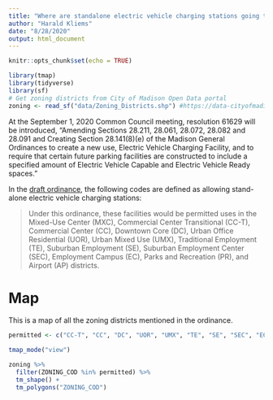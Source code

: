 ```yaml
---
title: "Where are standalone electric vehicle charging stations going to be permitted?"
author: "Harald Kliems"
date: "8/28/2020"
output: html_document
---
```


```r
knitr::opts_chunk$set(echo = TRUE)
```


```r
library(tmap)
library(tidyverse)
library(sf)
# Get zoning districts from City of Madison Open Data portal
zoning <- read_sf("data/Zoning_Districts.shp") #https://data-cityofmadison.opendata.arcgis.com/datasets/zoning-districts/data
```
At the September 1, 2020 Common Council meeting, resolution 61629 will be introduced, "Amending Sections 28.211, 28.061, 28.072, 28.082 and 28.091 and Creating Section 28.141(8)(e) of the Madison General Ordinances to create a new use, Electric Vehicle Charging Facility, and to require that certain future parking facilities are constructed to include a specified amount of Electric Vehicle Capable and Electric Vehicle Ready spaces."

In the [draft ordinance](https://madison.legistar.com/LegislationDetail.aspx?ID=4624063&GUID=D517BADE-2D18-4192-82B8-C3772E299C60), the following codes are defined as allowing stand-alone electric vehicle charging stations:

> Under this ordinance, these facilities would be permitted uses in the Mixed-Use Center (MXC), Commercial Center Transitional (CC-T), Commercial Center (CC), Downtown Core (DC), Urban Office Residential (UOR), Urban Mixed Use (UMX), Traditional Employment (TE), Suburban Employment (SE), Suburban Employment Center (SEC), Employment Campus (EC), Parks and Recreation (PR), and Airport (AP) districts.

# Map
This is a map of all the zoning districts mentioned in the ordinance.
```r
permitted <- c("CC-T", "CC", "DC", "UOR", "UMX", "TE", "SE", "SEC", "EC", "PR", "AP")

tmap_mode("view")

zoning %>% 
  filter(ZONING_COD %in% permitted) %>% 
  tm_shape() +
  tm_polygons("ZONING_COD")
```

